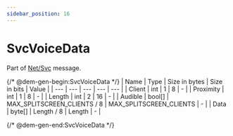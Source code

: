 ```yaml
---
sidebar_position: 16
---
```


# SvcVoiceData

Part of [Net/Svc](../netsvc) message.

{/* @dem-gen-begin:SvcVoiceData */}
| Name | Type | Size in bytes | Size in bits | Value |
| --- | --- | --- | --- | --- |
| Client | int | 1 | 8 | - |
| Proximity | int | 1 | 8 | - |
| Length | int | 2 | 16 | - |
| Audible | bool[] | MAX_SPLITSCREEN_CLIENTS / 8 | MAX_SPLITSCREEN_CLIENTS | - |
| Data | byte[] | Length / 8 | Length | - |

{/* @dem-gen-end:SvcVoiceData */}
